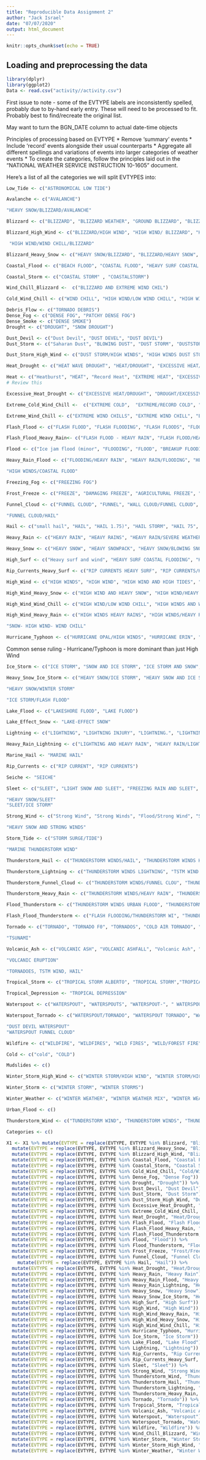 ```yaml
---
title: "Reproducible Data Assignment 2"
author: "Jack Israel"
date: "07/07/2020"
output: html_document
---
```


```r
knitr::opts_chunk$set(echo = TRUE)
```




## Loading and preprocessing the data
```r
library(dplyr)
library(ggplot2)
Data <- read.csv("activity//activity.csv")
```
First issue to note - some of the EVTYPE labels are inconsistently spelled, probably due to by-hand early entry. These will need to be processed to fit. Probably best to find/recreate the original list. 

May want to turn the BGN_DATE column to actual date-time objects

Principles of processing based on EVTYPE
* Remove 'summary' events
* Include 'record' events alongside their usual counterparts
* Aggregate all different spellings and variations of events into larger categories of weather events
* To create the categories, follow the principles laid out in the "NATIONAL WEATHER SERVICE INSTRUCTION 10-1605" document.

Here's a list of all the categories we will split EVTYPES into:

```r

Low_Tide <- c("ASTRONOMICAL LOW TIDE")
```

```r
Avalanche <- c("AVALANCHE")
```

```r
"HEAVY SNOW/BLIZZARD/AVALANCHE"
```

```r
Blizzard <- c("BLIZZARD", "BLIZZARD WEATHER", "GROUND BLIZZARD", "BLIZZARD/FREEZING RAIN")
``` 

```r
Blizzard_High_Wind <- c("BLIZZARD/HIGH WIND", "HIGH WIND/ BLIZZARD", "HIGH WIND/BLIZZARD", "HIGH WIND/BLIZZARD/FREEZING RA")
```

```r
 "HIGH WIND/WIND CHILL/BLIZZARD"
```


```r
Blizzard_Heavy_Snow <- c("HEAVY SNOW/BLIZZARD", "BLIZZARD/HEAVY SNOW", "BLIZZARD AND HEAVY SNOW")
```

```r
Coastal_Flood <- c("BEACH FLOOD", "COASTAL FLOOD", "HEAVY SURF COASTAL FLOODING", "COASTAL FLOODING" , "COASTAL SURGE", "COASTAL/TIDAL FLOOD", "BEACH EROSION/COASTAL FLOOD",  "COASTALFLOOD", " COASTAL FLOOD", "COASTAL FLOODING/EROSION", "COASTAL EROSION", "COASTAL  FLOODING/EROSION")
``` 

```r
Coastal_Storm <- c("COASTAL STORM" , "COASTALSTORM")
```


```r
Wind_Chill_Blizzard <-  c("BLIZZARD AND EXTREME WIND CHIL")
```

```r
Cold_Wind_Chill <- c("WIND CHILL", "HIGH WIND/LOW WIND CHILL", "HIGH WINDS AND WIND CHILL", "WIND CHILL/HIGH WIND", "HIGH WIND/WIND CHILL", "SNOW- HIGH WIND- WIND CHILL", "LOW WIND CHILL", "COLD WIND CHILL TEMPERATURES", "BITTER WIND CHILL", "BITTER WIND CHILL TEMPERATURES")
```

```r
Debris_Flow <- c("TORNADO DEBRIS")
Dense_Fog <- c("DENSE FOG", "PATCHY DENSE FOG")
Dense_Smoke <- c("DENSE SMOKE")
Drought <- c("DROUGHT", "SNOW DROUGHT")
```

```r
Dust_Devil <- c("Dust Devil", "DUST DEVEL", "DUST DEVIL")
Dust_Storm <- c("Saharan Dust", "BLOWING DUST", "DUST STORM", "DUSTSTORM")
```

```r
Dust_Storm_High_Wind <- c("DUST STORM/HIGH WINDS", "HIGH WINDS DUST STORM")
```


```r
Heat_Drought <- c("HEAT WAVE DROUGHT", "HEAT/DROUGHT", "EXCESSIVE HEAT/DROUGHT", "HEAT DROUGHT")
```

```r
Heat <- c("Heatburst", "HEAT", "Record Heat", "EXTREME HEAT", "EXCESSIVE HEAT","RECORD HEAT", "RECORD HEAT WAVE", "RECORD/EXCESSIVE HEAT","HEAT WAVE", "HEAT WAVES")
# Review this
```


```r
Excessive_Heat_Drought <- c("EXCESSIVE HEAT/DROUGHT", "DROUGHT/EXCESSIVE HEAT")
```

```r
Extreme_Cold_Wind_Chill <-  c("EXTREME COLD",  "EXTREME/RECORD COLD", "Extreme Cold", "EXTREME COLD/WIND CHILL")  
```

```r
Extreme_Wind_Chill <- c("EXTREME WIND CHILLS", "EXTREME WIND CHILL", "EXTREME WIND CHILL/BLOWING SNO", "EXTREME WINDCHILL", "EXTREME WINDCHILL TEMPERATURES")
```


```r
Flash_Flood <- c("FLASH FLOOD", "FLASH FLOODING", "FLASH FLOODS", "FLOOD/FLASH FLOOD", "FLASH FLOOD WINDS", "FLASH FLOOD/", "LOCAL FLASH FLOOD", "FLOOD/FLASH FLOODING", "FLASH FLOOD/FLOOD", "FLASH FLOOD FROM ICE JAMS", "FLASH FLOOD/ STREET", "FLOOD FLASH", "FLOOD FLOOD/FLASH",  "FLOOD/FLASH", "FLASH FLOOD/ FLOOD", "FLASH FLOODING/FLOOD", "FLASH FLOOODING", "FLOOD/FLASHFLOOD", "FLASH FLOOD/LANDSLIDE", "FLASH FLOOD LANDSLIDES", "FLOOD/FLASH/FLOOD", " FLASH FLOOD")
```

```r
Flash_Flood_Heavy_Rain<- c("FLASH FLOOD - HEAVY RAIN", "FLASH FLOOD/HEAVY RAIN")
```

```r
Flood <- c("Ice jam flood (minor", "FLOODING", "FLOOD", "BREAKUP FLOODING", "RIVER FLOOD", "FLOOD WATCH/", "LOCAL FLOOD", "FLOOD/RAIN/WINDS", "STREAM FLOODING", "FLOOD/RAIN/WIND", "MINOR FLOODING", "SMALL STREAM FLOODING", "FLOODS", "RURAL FLOOD", "MAJOR FLOOD", "ICE JAM FLOODING", "STREET FLOOD", "SMALL STREAM FLOOD", "RIVER AND STREAM FLOOD", "MINOR FLOOD", "RIVER FLOODING", "FLOOD/RIVER FLOOD", "HAIL FLOODING", "TIDAL FLOOD", "HIGHWAY FLOODING", "SNOWMELT FLOODING", "STREET FLOODING", "TIDAL FLOODING")
```

```r
Heavy_Rain_Flood <- c("FLOODING/HEAVY RAIN", "HEAVY RAIN/FLOODING", "HEAVY RAIN AND FLOOD", "HEAVY RAINS/FLOODING", "HEAVY RAIN; URBAN FLOOD WINDS;", "FLOOD & HEAVY RAIN", "HEAVY RAIN/URBAN FLOOD")
```

```r
"HIGH WINDS/COASTAL FLOOD"
```

```r
Freezing_Fog <- c("FREEZING FOG")

Frost_Freeze <- c("FREEZE", "DAMAGING FREEZE", "AGRICULTURAL FREEZE", "HARD FREEZE", "EARLY FREEZE", "LATE FREEZE", "FROST", "FROST\\FREEZE", "RECORD COLD/FROST", "EARLY FROST", "COLD AND FROST", "FIRST FROST", "FROST/FREEZE", "Early Frost")

Funnel_Cloud <- c("FUNNEL CLOUD", "FUNNEL", "WALL CLOUD/FUNNEL CLOUD", "FUNNEL CLOUDS", "COLD AIR FUNNEL", "COLD AIR FUNNELS", "FUNNEL CLOUD.", "FUNNELS")
```

```r
"FUNNEL CLOUD/HAIL"
```

```r
Hail <- c("small hail", "HAIL", "HAIL 1.75)", "HAIL STORM", "HAIL 75", "SMALL HAIL", "HAIL 80", "HAIL 0.75", "HAIL 1.00", "HAIL/WINDS", "HAIL/WIND", "HAIL 1.75", "WIND/HAIL", "HAIL 225", "HAIL 0.88", "DEEP HAIL", "HAIL 88", "HAIL 175", "HAIL 100", "HAIL 150", "HAIL 075", "HAIL 125", "HAIL 200", "HAIL FLOODING", "HAIL DAMAGE", "HAIL 088", "HAIL/ICY ROADS", "HAIL ALOFT", "HAIL 275", "HAIL 450", "HAILSTORM", "HAILSTORMS", "TSTM WIND/HAIL", "GUSTY WIND/HAIL", "LATE SEASON HAIL", "NON SEVERE HAIL")
```


```r
Heavy_Rain <- c("HEAVY RAIN", "HEAVY RAINS", "HEAVY RAIN/SEVERE WEATHER", "HEAVY RAIN; URBAN FLOOD WINDS;", "HEAVY RAINFALL",  "HEAVY RAIN/SMALL STREAM URBAN", "HEAVY RAIN/WIND", "LOCALLY HEAVY RAIN", "HEAVY RAIN EFFECTS")
```



```r
Heavy_Snow <- c("HEAVY SNOW", "HEAVY SNOWPACK", "HEAVY SNOW/BLOWING SNOW", "SNOW AND HEAVY SNOW", "SNOW/HEAVY SNOW", "HEAVY SNOW/FREEZING RAIN", "HEAVY SNOW AND ICE", "HEAVY SNOW ANDBLOWING SNOW", "HEAVY SNOW/ICE", "HEAVY SNOW SQUALLS", "HEAVY SNOW/SQUALLS", "HEAVY SNOW-SQUALLS", "HEAVY SNOW   FREEZING RAIN", "HEAVY SNOW & ICE", "HEAVY SNOW AND")
```


```r
High_Surf <- c("Heavy surf and wind", "HEAVY SURF COASTAL FLOODING", "HEAVY SURF", "HIGH SURF", "ROUGH SURF"  , "HIGH SURF ADVISORY", "   HIGH SURF ADVISORY", "HAZARDOUS SURF", "HIGH SURF ADVISORIES", "HEAVY SURF/HIGH SURF")
```

```r
Rip_Currents_Heavy_Surf <- c("RIP CURRENTS HEAVY SURF", "RIP CURRENTS/HEAVY SURF")
```

```r
High_Wind <- c("HIGH WINDS", "HIGH WIND", "HIGH WIND AND HIGH TIDES", "RECORD COLD AND HIGH WIND", "HIGH WIND/SEAS", "HIGH WIND DAMAGE", "HIGH WINDS 57", "HIGH WINDS 66", "HIGH WINDS 76", "HIGH WINDS 63", "HIGH WINDS 67", "HIGH WINDS 82", "HIGH WINDS 80", "HIGH WINDS 58", "HIGH WINDS 73", "HIGH WINDS 55", "HIGH WINDS/", "HIGH WIND 63", "HIGH WIND 70", "HIGH WINDS/COLD", "SNOW/HIGH WINDS", "HIGH WINDS/SNOW", "HIGH WIND AND SEAS", "HIGH WIND 48", "HIGH WIND (G40)", "MARINE HIGH WIND")
```
 

```r
High_Wind_Heavy_Snow <- c("HIGH WIND AND HEAVY SNOW", "HIGH WIND/HEAVY SNOW", "HEAVY SNOW/HIGH WINDS", "HEAVY SNOW/HIGH WIND", "HEAVY SNOW AND HIGH WINDS", "HEAVY SNOW/WIND", "HEAVY SNOW/HIGH")
```


```r
High_Wind_Wind_Chill <- c("HIGH WIND/LOW WIND CHILL", "HIGH WINDS AND WIND CHILL", "WIND CHILL/HIGH WIND", "HIGH WIND/WIND CHILL")

High_Wind_Heavy_Rain <- c("HIGH WINDS HEAVY RAINS", "HIGH WINDS/HEAVY RAIN")
```


```r
"SNOW- HIGH WIND- WIND CHILL"
```


```r
Hurricane_Typhoon <- c("HURRICANE OPAL/HIGH WINDS", "HURRICANE ERIN", "HURRICANE OPAL", "HURRICANE", "HURRICANE-GENERATED SWELLS", "HURRICANE EMILY", "HURRICANE GORDON", "HURRICANE FELIX", "TYPHOON", "HURRICANE/TYPHOON")
```
Common sense ruling - Hurricane/Typhoon is more dominant than just High Wind

```r
Ice_Storm <- c("ICE STORM", "SNOW AND ICE STORM", "ICE STORM AND SNOW", "GLAZE/ICE STORM", "SNOW/ICE STORM")
```

```r
Heavy_Snow_Ice_Storm <- c("HEAVY SNOW/ICE STORM", "HEAVY SNOW AND ICE STORM")
```

```r
"HEAVY SNOW/WINTER STORM"
```

```r
"ICE STORM/FLASH FLOOD"
```


```r
Lake_Flood <- c("LAKESHORE FLOOD", "LAKE FLOOD")
```

```r
Lake_Effect_Snow <- "LAKE-EFFECT SNOW"
```

```r
Lightning <- c("LIGHTNING", "LIGHTNING INJURY", "LIGHTNING.", "LIGHTNING FIRE", "LIGHTNING DAMAGE", "LIGHTNING AND WINDS", "LIGHTNING  WAUSEON", " LIGHTNING")
```

```r
Heavy_Rain_Lightning <- c("LIGHTNING AND HEAVY RAIN", "HEAVY RAIN/LIGHTNING",     "LIGHTNING/HEAVY RAIN")
```

```r
Marine_Hail <- "MARINE HAIL"
```

```r
Rip_Currents <- c("RIP CURRENT", "RIP CURRENTS")
```

```r
Seiche <- "SEICHE"
```

```r
Sleet <- c("SLEET", "LIGHT SNOW AND SLEET", "FREEZING RAIN AND SLEET",       "SLEET/RAIN/SNOW", "SNOW/RAIN/SLEET", "SNOW/SLEET/FREEZING RAIN", "FREEZING RAIN/SLEET", "SNOW/SLEET", "FREEZING RAIN SLEET AND", "FREEZING RAIN SLEET AND LIGHT", "SLEET & FREEZING RAIN","SNOW SLEET", "SLEET/SNOW", "SNOW/SLEET/RAIN", "SLEET/FREEZING RAIN", "SNOW AND SLEET", "SLEET STORM", "Snow and sleet")   
```



```r
"HEAVY SNOW/SLEET"
"SLEET/ICE STORM"
```


```r
Strong_Wind <- c("Strong Wind", "Strong Winds", "Flood/Strong Wind", "STRONG WINDS", "STRONG WIND", "ICE/STRONG WINDS", "STRONG WIND GUST", "MARINE STRONG WIND")
```

```r
"HEAVY SNOW AND STRONG WINDS"
```

```r
Storm_Tide <- c("STORM SURGE/TIDE")
```


```r
"MARINE THUNDERSTORM WIND"
```


```r
Thunderstorm_Hail <- c("THUNDERSTORM WINDS/HAIL", "THUNDERSTORM WINDS HAIL", "THUNDERSTORM WINDS/ HAIL", "THUNDERSTORM HAIL", "THUNDERSTORM WINDSHAIL", "THUNDERSTORM WIND/HAIL")
```

```r
Thunderstorm_Lightning <- c("THUNDERSTORM WINDS LIGHTNING", "TSTM WIND AND LIGHTNING",  "LIGHTNING THUNDERSTORM WINDSS", "LIGHTNING THUNDERSTORM WINDS", "LIGHTNING AND THUNDERSTORM WIN", "THUNDERSTORM WIND/LIGHTNING")
```

```r
Thunderstorm_Funnel_Cloud <- c("THUNDERSTORM WINDS/FUNNEL CLOU", "THUNDERSTORM WINDS FUNNEL CLOU")
```

```r
Thunderstorm_Heavy_Rain <- c("THUNDERSTORM WINDS/HEAVY RAIN", "THUNDERSTORM WINDS HEAVY RAIN", "TSTM HEAVY RAIN")
```

```r
Flood_Thunderstorm <- c("THUNDERSTORM WINDS URBAN FLOOD", "THUNDERSTORM WINDS/FLOODING", "THUNDERSTORM WINDS/ FLOOD")
```

```r
Flash_Flood_Thunderstorm <- c("FLASH FLOODING/THUNDERSTORM WI", "THUNDERSTORM WINDS/FLASH FLOOD")
```


```r
Tornado <- c("TORNADO", "TORNADO F0", "TORNADOS", "COLD AIR TORNADO", "TORNADO F3", "TORNADO F1", "TORNADO F2", "TORNADOES")
```

```r
"TSUNAMI"
```

```r
Volcanic_Ash <- c("VOLCANIC ASH", "VOLCANIC ASHFALL", "Volcanic Ash", "Volcanic Ash Plume")
```

```r
"VOLCANIC ERUPTION"
```


```r
"TORNADOES, TSTM WIND, HAIL"
```


```r
Tropical_Storm <- c("TROPICAL STORM ALBERTO", "TROPICAL STORM","TROPICAL STORM GORDON", "TROPICAL STORM JERRY", "TROPICAL STORM DEAN")
```

```r
Tropical_Depression <- "TROPICAL DEPRESSION"
```

```r
Waterspout <- c("WATERSPOUT", "WATERSPOUTS", "WATERSPOUT-", " WATERSPOUT", "WATERSPOUT/")
```

```r
Waterspout_Tornado <- c("WATERSPOUT/TORNADO", "WATERSPOUT TORNADO", "WATERSPOUT-TORNADO", "TORNADO/WATERSPOUT") 
```

```r
"DUST DEVIL WATERSPOUT"
"WATERSPOUT FUNNEL CLOUD"
```

```r
Wildfire <- c("WILDFIRE", "WILDFIRES", "WILD FIRES", "WILD/FOREST FIRE")
```

```r
Cold <- c("cold", "COLD")
```

```r
Mudslides <- c()
```


```r
Winter_Storm_High_Wind <- c("WINTER STORM/HIGH WIND", "WINTER STORM/HIGH WINDS","WINTER STORM HIGH WINDS")
```

```r
Winter_Storm <- c("WINTER STORM", "WINTER STORMS")
```

```r
Winter_Weather <- c("WINTER WEATHER", "WINTER WEATHER MIX", "WINTER WEATHER/MIX", "WINTER MIX")
```

```r
Urban_Flood <- c()

```

```r
Thunderstorm_Wind <- c("TUNDERSTORM WIND", "THUNDERSTORM WINDS", "THUNDERSTORM WIND", "THUNDERSTORM WINS", "THUNDERSTORM", "SEVERE THUNDERSTORM", "SEVERE THUNDERSTORMS", "SEVERE THUNDERSTORM WINDS", "THUNDERSTORMS WINDS", "THUNDERSTORMS", "THUNDERSTORM WINDS 60", "THUNDERSTORM WINDSS", "THUNDERSTORM WINDS53", "THUNDERSTORM WINDS 13", "THUNDERSTORM WINDS SMALL STREA", "THUNDERSTORM WINDS 2", "THUNDERSTORM WINDS 61", "THUNDERSTORM DAMAGE", "THUNDERSTORMW 50", "THUNDERSTORMS WIND", "THUNDERSTORM  WINDS", "THUNDERSTORM WIND G50", "THUNDERSTORM WINDS      LE CEN", "THUNDERSTORM WINDS G", "THUNDERSTORM WIND G60", "THUNDERSTORM WINDS.", "THUNDERSTORM WIND G55", "THUNDERSTORM WINDS G60", "THUNDERSTORM WINDS 62", "THUNDERSTORM WINDS 53", "THUNDERSTORM WIND 59", "THUNDERSTORM WIND 52", "THUNDERSTORM WIND 69", "THUNDERSTORMW WINDS", "THUNDERSTORM WIND 60 MPH", "THUNDERSTORM WIND 65MPH", "THUNDERSTORM WIND/ TREES", "THUNDERSTORM WIND/AWNING", "THUNDERSTORM WIND 98 MPH", "THUNDERSTORM WIND TREES", "THUNDERSTORM WIND 59 MPH", "THUNDERSTORM WINDS 63 MPH", "THUNDERSTORM WIND/ TREE", "THUNDERSTORM DAMAGE TO", "THUNDERSTORM WIND 65 MPH", "THUNDERSTORM WIND.", "THUNDERSTORM WIND 59 MPH.", "THUNDERSTORM WINDS AND", "THUNDERSTORM WINDS 50", "THUNDERSTORM WIND G52", "THUNDERSTORM WINDS 52", "THUNDERSTORM WIND G51", "THUNDERSTORM WIND G61", "THUNDERSTORM W INDS", "THUNDERSTORM WIND 50", "THUNDERSTORM WIND 56", "THUNDERSTORMW", "THUNDERSTORMWINDS", "THUNDERSTORM WIND (G40)", "GUSTY THUNDERSTORM WINDS", "GUSTY THUNDERSTORM WIND", "TSTM WIND", "TSTM WIND 51", "TSTM WIND 50", "TSTM WIND 52", "TSTM WIND 55", "TSTM WIND G58", "TSTM WIND DAMAGE", "TSTM WINDS", "TSTMW", "TSTM WIND 65)", "TSTM WIND (G45)", "TSTM WIND 40", "TSTM WIND 45", "TSTM WIND (41)", "TSTM WIND (G40)", "TSTM WND", " TSTM WIND", " TSTM WIND (G45)", "TSTM WIND  (G45)", "TSTM WIND (G35)", "TSTM" , "TSTM WIND G45", "NON-TSTM WIND", "NON TSTM WIND")
```

```r
Categories <- c()


```



```r
X1 <- X1 %>% mutate(EVTYPE = replace(EVTYPE, EVTYPE %in% Blizzard, "Blizzard")) %>% 
  mutate(EVTYPE = replace(EVTYPE, EVTYPE %in% Blizzard_Heavy_Snow, "Blizzard & Heavy Snow")) %>% 
  mutate(EVTYPE = replace(EVTYPE, EVTYPE %in% Blizzard_High_Wind, "Blizzard & High Wind")) %>% 
  mutate(EVTYPE = replace(EVTYPE, EVTYPE %in% Coastal_Flood, "Coastal Flood")) %>%
  mutate(EVTYPE = replace(EVTYPE, EVTYPE %in% Coastal_Storm, "Coastal Storm")) %>%
  mutate(EVTYPE = replace(EVTYPE, EVTYPE %in% Cold_Wind_Chill, "Cold/Wind Chill")) %>%
  mutate(EVTYPE = replace(EVTYPE, EVTYPE %in% Dense_Fog, "Dense Fog")) %>%
  mutate(EVTYPE = replace(EVTYPE, EVTYPE %in% Drought, "Drought")) %>%
  mutate(EVTYPE = replace(EVTYPE, EVTYPE %in% Dust_Devil, "Dust Devil")) %>%
  mutate(EVTYPE = replace(EVTYPE, EVTYPE %in% Dust_Storm, "Dust Storm")) %>%
  mutate(EVTYPE = replace(EVTYPE, EVTYPE %in% Dust_Storm_High_Wind, "Dust Storm/High Wind")) %>%
  mutate(EVTYPE = replace(EVTYPE, EVTYPE %in% Excessive_Heat_Drought, "Excessive Heat/Drought")) %>%
  mutate(EVTYPE = replace(EVTYPE, EVTYPE %in% Extreme_Cold_Wind_Chill, "Extreme Cold/Wind Chill")) %>%mutate(EVTYPE = replace(EVTYPE, EVTYPE %in% Heat, "Heat")) %>%
  mutate(EVTYPE = replace(EVTYPE, EVTYPE %in% Heat_Drought, "Heat/Drought")) %>%
  mutate(EVTYPE = replace(EVTYPE, EVTYPE %in% Flash_Flood, "Flash Flood")) %>%
  mutate(EVTYPE = replace(EVTYPE, EVTYPE %in% Flash_Flood_Heavy_Rain, "Flash Flood/Heavy Rain")) %>%
  mutate(EVTYPE = replace(EVTYPE, EVTYPE %in% Flash_Flood_Thunderstorm, "Flash Flood/Thunderstorm")) %>%
  mutate(EVTYPE = replace(EVTYPE, EVTYPE %in% Flood, "Flood")) %>%
  mutate(EVTYPE = replace(EVTYPE, EVTYPE %in% Flood_Thunderstorm, "Flood/Thunderstorm")) %>%
  mutate(EVTYPE = replace(EVTYPE, EVTYPE %in% Frost_Freeze, "Frost/Freeze")) %>%
  mutate(EVTYPE = replace(EVTYPE, EVTYPE %in% Funnel_Cloud, "Funnel Cloud")) %>%
    mutate(EVTYPE = replace(EVTYPE, EVTYPE %in% Hail, "Hail")) %>%
  mutate(EVTYPE = replace(EVTYPE, EVTYPE %in% Heat_Drought, "Heat/Drought")) %>%
  mutate(EVTYPE = replace(EVTYPE, EVTYPE %in% Heavy_Rain, "Heavy Rain")) %>%
  mutate(EVTYPE = replace(EVTYPE, EVTYPE %in% Heavy_Rain_Flood, "Heavy Rain/Flood")) %>%
  mutate(EVTYPE = replace(EVTYPE, EVTYPE %in% Heavy_Rain_Lightning, "Heavy Rain/Lightning")) %>%
  mutate(EVTYPE = replace(EVTYPE, EVTYPE %in% Heavy_Snow, "Heavy Snow")) %>%
  mutate(EVTYPE = replace(EVTYPE, EVTYPE %in% Heavy_Snow_Ice_Storm, "Heavy Snow/Ice Storm")) %>%
  mutate(EVTYPE = replace(EVTYPE, EVTYPE %in% High_Surf, "High Surf")) %>%
  mutate(EVTYPE = replace(EVTYPE, EVTYPE %in% High_Wind, "High Wind")) %>%
  mutate(EVTYPE = replace(EVTYPE, EVTYPE %in% High_Wind_Heavy_Rain, "High Wind/Heavy Rain")) %>%
  mutate(EVTYPE = replace(EVTYPE, EVTYPE %in% High_Wind_Heavy_Snow, "High Wind/Heavy Snow")) %>%
  mutate(EVTYPE = replace(EVTYPE, EVTYPE %in% High_Wind_Wind_Chill, "High Wind/Wind Chill")) %>%
  mutate(EVTYPE = replace(EVTYPE, EVTYPE %in% Hurricane_Typhoon, "Hurricane/Typhoon")) %>%
  mutate(EVTYPE = replace(EVTYPE, EVTYPE %in% Ice_Storm, "Ice Storm")) %>%
  mutate(EVTYPE = replace(EVTYPE, EVTYPE %in% Lake_Flood, "Lake Flood")) %>%
  mutate(EVTYPE = replace(EVTYPE, EVTYPE %in% Lightning, "Lightning")) %>%
  mutate(EVTYPE = replace(EVTYPE, EVTYPE %in% Rip_Currents, "Rip Currents")) %>%
  mutate(EVTYPE = replace(EVTYPE, EVTYPE %in% Rip_Currents_Heavy_Surf, "Rip Current/Heavy Surf")) %>%
  mutate(EVTYPE = replace(EVTYPE, EVTYPE %in% Sleet, "Sleet")) %>%
  mutate(EVTYPE = replace(EVTYPE, EVTYPE %in% Strong_Wind, "Strong Wind")) %>%
  mutate(EVTYPE = replace(EVTYPE, EVTYPE %in% Thunderstorm_Wind, "Thunderstorm Wind")) %>%
  mutate(EVTYPE = replace(EVTYPE, EVTYPE %in% Thunderstorm_Hail, "Thunderstorm/Hail")) %>%
  mutate(EVTYPE = replace(EVTYPE, EVTYPE %in% Thunderstorm_Lightning, "Thunderstorm/Lightning")) %>%
  mutate(EVTYPE = replace(EVTYPE, EVTYPE %in% Thunderstorm_Heavy_Rain, "Thunderstorm/Heavy Rain")) %>%
  mutate(EVTYPE = replace(EVTYPE, EVTYPE %in% Tornado, "Tornado")) %>%
  mutate(EVTYPE = replace(EVTYPE, EVTYPE %in% Tropical_Storm, "Tropical Storm")) %>%
  mutate(EVTYPE = replace(EVTYPE, EVTYPE %in% Volcanic_Ash, "Volcanic Ash")) %>%
  mutate(EVTYPE = replace(EVTYPE, EVTYPE %in% Waterspout, "Waterspout")) %>%
  mutate(EVTYPE = replace(EVTYPE, EVTYPE %in% Waterspout_Tornado, "Waterspout/Tornado")) %>%
  mutate(EVTYPE = replace(EVTYPE, EVTYPE %in% Wildfire, "Wildfire")) %>%
  mutate(EVTYPE = replace(EVTYPE, EVTYPE %in% Wind_Chill_Blizzard, "Wind Chill/Blizzard")) %>%
  mutate(EVTYPE = replace(EVTYPE, EVTYPE %in% Winter_Storm, "Winter Storm")) %>%
  mutate(EVTYPE = replace(EVTYPE, EVTYPE %in% Winter_Storm_High_Wind, "Winter Storm/High Wind")) %>%
  mutate(EVTYPE = replace(EVTYPE, EVTYPE %in% Winter_Weather, "Winter Weather"))
```












